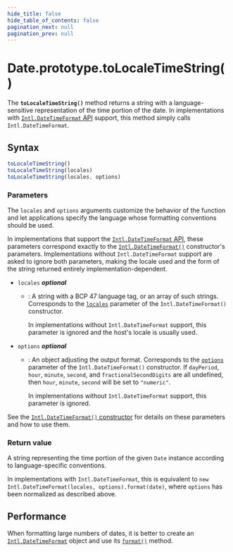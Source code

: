 ```yaml
---
hide_title: false
hide_table_of_contents: false
pagination_next: null
pagination_prev: null
---
```

# Date.prototype.toLocaleTimeString()

The **`toLocaleTimeString()`** method returns a string with a language-sensitive representation of the time portion of the date. In implementations with [`Intl.DateTimeFormat` API](https://developer.mozilla.org/docs/Web/JavaScript/Reference/Global_Objects/Intl/DateTimeFormat) support, this method simply calls `Intl.DateTimeFormat`.

## Syntax

```js
toLocaleTimeString()
toLocaleTimeString(locales)
toLocaleTimeString(locales, options)
```

### Parameters

The `locales` and `options` arguments customize the behavior of the function and let applications specify the language whose formatting conventions should be used.

In implementations that support the [`Intl.DateTimeFormat` API](https://developer.mozilla.org/docs/Web/JavaScript/Reference/Global_Objects/Intl/DateTimeFormat), these parameters correspond exactly to the [`Intl.DateTimeFormat()`](https://developer.mozilla.org/docs/Web/JavaScript/Reference/Global_Objects/Intl/DateTimeFormat/DateTimeFormat) constructor's parameters. Implementations without `Intl.DateTimeFormat` support are asked to ignore both parameters, making the locale used and the form of the string returned entirely implementation-dependent.

- `locales` _**optional**_

  - : A string with a BCP 47 language tag, or an array of such strings. Corresponds to the [`locales`](https://developer.mozilla.org/docs/Web/JavaScript/Reference/Global_Objects/Intl/DateTimeFormat/DateTimeFormat#locales) parameter of the `Intl.DateTimeFormat()` constructor.

    In implementations without `Intl.DateTimeFormat` support, this parameter is ignored and the host's locale is usually used.

- `options` _**optional**_

  - : An object adjusting the output format. Corresponds to the [`options`](https://developer.mozilla.org/docs/Web/JavaScript/Reference/Global_Objects/Intl/DateTimeFormat/DateTimeFormat#options) parameter of the `Intl.DateTimeFormat()` constructor. If `dayPeriod`, `hour`, `minute`, `second`, and `fractionalSecondDigits` are all undefined, then `hour`, `minute`, `second` will be set to `"numeric"`.

    In implementations without `Intl.DateTimeFormat` support, this parameter is ignored.

See the [`Intl.DateTimeFormat()` constructor](https://developer.mozilla.org/docs/Web/JavaScript/Reference/Global_Objects/Intl/DateTimeFormat/DateTimeFormat) for details on these parameters and how to use them.

### Return value

A string representing the time portion of the given `Date` instance according to language-specific conventions.

In implementations with `Intl.DateTimeFormat`, this is equivalent to `new Intl.DateTimeFormat(locales, options).format(date)`, where `options` has been normalized as described above.

## Performance

When formatting large numbers of dates, it is better to create an [`Intl.DateTimeFormat`](https://developer.mozilla.org/docs/Web/JavaScript/Reference/Global_Objects/Intl/DateTimeFormat) object and use its [`format()`](https://developer.mozilla.org/docs/Web/JavaScript/Reference/Global_Objects/Intl/DateTimeFormat/format) method.
